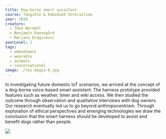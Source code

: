 ---
title: Dog-borne smart assistant
course: Tangible & Embodied Interaction
year: 2018
creators:
  - Theo Nordahl
  - Benjamin Dannegård
  - Marjana Dragicevic
yearLevel: 2
tags:
  - embodiment
  - wearable
  - animals
  - conversational
image: ./tei-dogsa-0.jpg
---

In investigating future domestic IoT scenarios, we arrived at the concept of a dog-borne voice-based smart assistant. The  harness prototype provided features such as weather, timer and wiki access. We then studied the outcome through observation and qualitative interviews with dog owners. Our research eventually led us to go beyond anthropocentrism. Through exploration of ethical perspectives and emerging technologies we draw the conclusion that the smart harness should be developed to assist and benefit dogs rather than people.

![](./tei-dogsa-0.jpg)
